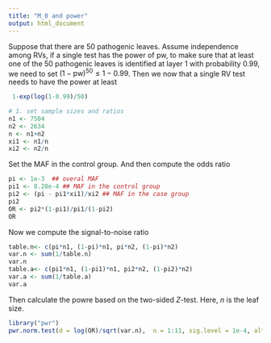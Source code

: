```yaml
---
title: "M_0 and power"
output: html_document
---
```


Suppose that there are 50 pathogenic leaves. Assume independence among RVs, if a single test has the power of $\text{pw}$, to make sure that at least one of the 50 pathogenic leaves is identified at layer 1 with probability $0.99$, we need to set $(1-\text{pw})^{50} \leq 1-0.99$. Then we now that a single RV test needs to have the power at least 
```r
 1-exp(log(1-0.99)/50)
```

```r
# 1. set sample sizes and ratios
n1 <- 7504
n2 <- 2634
n <- n1+n2
xi1 <- n1/n
xi2 <- n2/n
```

Set the MAF in the control group. And then compute the odds ratio
```r
pi <- 1e-3  ## overal MAF
pi1 <- 8.28e-4 ## MAF in the control group
pi2 <- (pi - pi1*xi1)/xi2 ## MAF in the case group
pi2 
OR <- pi2*(1-pi1)/pi1/(1-pi2)
OR
```

Now we compute the signal-to-noise ratio

```r
table.n<- c(pi*n1, (1-pi)*n1, pi*n2, (1-pi)*n2)
var.n <- sum(1/table.n)
var.n
table.a<- c(pi1*n1, (1-pi1)*n1, pi2*n2, (1-pi2)*n2)
var.a <- sum(1/table.a)
var.a
```
Then calculate the powre based on the two-sided $Z$-test. Here, $n$ is the leaf size.

```r
library("pwr")
pwr.norm.test(d = log(OR)/sqrt(var.n),  n = 1:11, sig.level = 1e-4, alternative = "two.sided")
```